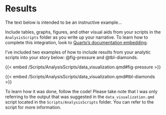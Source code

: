 # Results

The text below is intended to be an instructive example...

Include tables, graphs, figures, and other visual aids from your scripts in the `AnalysisScripts` folder as you write up your narrative. To learn how to complete this integration, look to [Quarto's documentation embedding](https://quarto.org/docs/authoring/notebook-embed.html).

I've included two examples of how to include results from your analytic scripts into your story below: @fig-pressure and @tbl-diamonds.

{{< embed /Scripts/AnalysisScripts/data_visualization.qmd#fig-pressure >}}

{{< embed /Scripts/AnalysisScripts/data_visualization.qmd#tbl-diamonds >}}

To learn how it was done, follow the code! Please take note that I was only referring to the output that was suggested in the `data_visualization.qmd` script located in the `Scripts/AnalysisScripts` folder. You can refer to the script for more information.